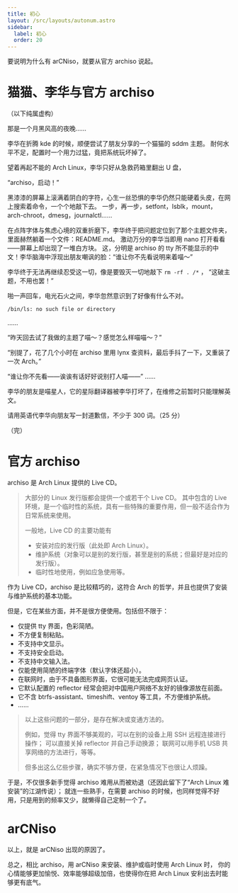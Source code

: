 ```yaml
---
title: 初心
layout: /src/layouts/autonum.astro
sidebar:
  label: 初心
  order: 20
---
```


要说明为什么有 arCNiso，就要从官方 archiso 说起。


# 猫猫、李华与官方 archiso

（以下纯属虚构）

那是一个月黑风高的夜晚……

李华在折腾 kde 的时候，顺便尝试了朋友分享的一个猫猫的 sddm 主题。
耐何水平不足，配置时一个用力过猛，竟把系统玩坏掉了。

望着再起不能的 Arch Linux，李华只好从急救药箱里翻出 U 盘，

“archiso，启动！”

黑漆漆的屏幕上滚满着阴白的字符，心生一丝恐惧的李华仍然只能硬着头皮，在网上搜索着命令，一个个地敲下去。
一步，再一步，setfont，lsblk，mount，arch-chroot，dmesg，journalctl……

在点阵字体与焦虑心境的双重折磨下，李华终于把问题定位到了那个主题文件夹，
里面赫然躺着一个文件：README.md。
激动万分的李华当即用 nano 打开看看——屏幕上却出现了一堆白方块。
这，分明是 archiso 的 tty 所不能显示的中文！李华脑海中浮现出朋友嘲讽的脸：“谁让你不先看说明来着喵～”

李华终于无法再继续忍受这一切，像是要毁灭一切地敲下 `rm -rf . /*` ，
“这破主题，不用也罢！”

啪一声回车，电光石火之间，李华忽然意识到了好像有什么不对。
```bash
/bin/ls: no such file or directory
```
……

“昨天回去试了我做的主题了喵～？感觉怎么样喵喵～？”

“别提了，花了几个小时在 archiso 里用 lynx 查资料，最后手抖了一下，又重装了一次 Arch。”

“谁让你不先看——诶诶有话好好说别打人喵——”
……

李华的朋友是喵星人，它的星际翻译器被李华打坏了，在维修之前暂时只能理解英文。

请用英语代李华向朋友写一封道歉信，不少于 300 词。（25 分）

（完）


# 官方 archiso

archiso 是 Arch Linux 提供的 Live CD。

> 大部分的 Linux 发行版都会提供一个或若干个 Live CD。
> 其中包含的 Live 环境，是一个临时性的系统，具有一些特殊的重要作用，但一般不适合作为日常系统来使用。
> 
> 一般地，Live CD 的主要功能有
> 
> -   安装对应的发行版（此处即 Arch Linux）。
> -   维护系统（对象可以是别的发行版，甚至是别的系统；但最好是对应的发行版）。
> -   临时性地使用，例如应急使用等。

作为 Live CD，archiso 是比较精巧的，这符合 Arch 的哲学，并且也提供了安装与维护系统的基本功能。

但是，它在某些方面，并不是很方便使用。包括但不限于：

-   仅提供 tty 界面，色彩简陋。
-   不方便复制粘贴。
-   不支持中文显示。
-   不支持安全启动。
-   不支持中文输入法。
-   仅能使用简陋的终端字体（默认字体还超小）。
-   在联网时，由于不具备图形界面，它很可能无法完成网页认证。
-   它默认配置的 reflector 经常会把对中国用户网络不友好的镜像源放在前面。
-   它不含 btrfs-assistant、timeshift、ventoy 等工具，不方便维护系统。
-   ……

> 以上这些问题的一部分，是存在解决或变通方法的。
> 
> 例如，觉得 tty 界面不够美观的，可以在别的设备上用 SSH 远程连接进行操作；
> 可以直接关掉 reflector 并自己手动换源；
> 联网可以用手机 USB 共享网络的方法进行，等等。
> 
> 但多出这么亿些步骤，确实不够方便，在紧急情况下也很让人烦躁。

于是，不仅很多新手觉得 archiso 难用从而被劝退（还因此留下了“Arch Linux 难安装”的江湖传说）；
就连一些熟手，在需要 archiso 的时候，也同样觉得不好用，只是用到的频率又少，就懒得自己定制一个了。


# arCNiso

以上，就是 arCNiso 出现的原因了。

总之，相比 archiso，用 arCNiso 来安装、维护或临时使用 Arch Linux 时，
你的心情能够更加愉悦、效率能够超级加倍，也使得你在把 Arch Linux 安利出去时能够更有底气。
